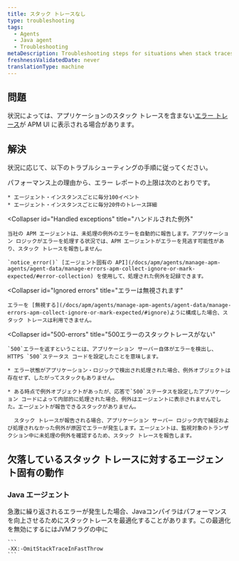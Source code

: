 ```yaml
---
title: スタック トレースなし
type: troubleshooting
tags:
  - Agents
  - Java agent
  - Troubleshooting
metaDescription: Troubleshooting steps for situations when stack traces are missing for error traces with your New Relic Java app.
freshnessValidatedDate: never
translationType: machine
---
```


## 問題

状況によっては、アプリケーションのスタック トレースを含まない[エラー トレース](/docs/apm/applications-menu/error-analytics/error-analytics-manage-error-traces)が APM UI に表示される場合があります。

## 解決

状況に応じて、以下のトラブルシューティングの手順に従ってください。

<CollapserGroup>
  <Collapser
    id="Caps on error reporting"
    title="エラー報告の制限"
  >
    パフォーマンス上の理由から、エラー レポートの上限は次のとおりです。

    * エージェント・インスタンスごとに毎分100イベント
    * エージェント・インスタンスごとに毎分20件のトレース詳細
  </Collapser>

  <Collapser
    id="Handled exceptions"
    title="ハンドルされた例外"
  >
    当社の APM エージェントは、未処理の例外のエラーを自動的に報告します。アプリケーション ロジックがエラーを処理する状況では、APM エージェントがエラーを見逃す可能性があり、スタック トレースを報告しません。

    `notice_error()` [エージェント固有の API](/docs/apm/agents/manage-apm-agents/agent-data/manage-errors-apm-collect-ignore-or-mark-expected/#error-collection) を使用して、処理された例外を記録できます。
  </Collapser>

  <Collapser
    id="Ignored errors"
    title="エラーは無視されます"
  >
    エラーを [無視する](/docs/apm/agents/manage-apm-agents/agent-data/manage-errors-apm-collect-ignore-or-mark-expected/#ignore)ように構成した場合、スタック トレースは利用できません。
  </Collapser>

  <Collapser
    id="500-errors"
    title="500エラーのスタックトレースがない"
  >
    `500`エラーを返すということは、アプリケーション サーバー自体がエラーを検出し、HTTPS `500`ステータス コードを設定したことを意味します。

    * エラー状態がアプリケーション・ロジックで検出され処理された場合、例外オブジェクトは存在せず、したがってスタックもありません。

    * ある時点で例外オブジェクトがあったが、応答で`500`ステータスを設定したアプリケーション コードによって内部的に処理された場合、例外はエージェントに表示されませんでした。エージェントが報告できるスタックがありません。

      スタック トレースが報告される場合、アプリケーション サーバー ロジック内で捕捉および処理されなかった例外が原因でエラーが発生します。エージェントは、監視対象のトランザクション中に未処理の例外を確認するため、スタック トレースを報告します。
  </Collapser>
</CollapserGroup>

## 欠落しているスタック トレースに対するエージェント固有の動作

### Java エージェント

<CollapserGroup>
  <Collapser
    id="repeated-errors"
    title="急速に繰り返されるエラーのスタックトレースがない"
  >
    急激に繰り返されるエラーが発生した場合、Javaコンパイラはパフォーマンスを向上させるためにスタックトレースを最適化することがあります。この最適化を無効にするにはJVMフラグの中に

    ```
    -XX:-OmitStackTraceInFastThrow
    ```
  </Collapser>
</CollapserGroup>
